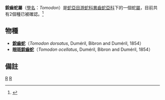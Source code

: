 {{Automatic taxobox
| taxon = Tomodon
| authority = Duméril & Bibron, 1853
}}

'''銳齒蛇屬'''（[[學名|學名]]：''Tomodon''）是[[蛇亞目|蛇亞目]][[游蛇科|游蛇科]][[異齒蛇亞科|異齒蛇亞科]]下的一個蛇[[屬|屬]]，目前共有2個種已被確認。<ref name="ITIS">{{ITIS|ID=700326|taxon=''Tomodon''|year=2007|date=13 August}}</ref>

==物種==
*'''[[銳齒蛇|銳齒蛇]]'''（''Tomodon dorsatus'', Duméril, Bibron and Duméril, 1854）
*'''[[眼斑銳齒蛇|眼斑銳齒蛇]]'''（''Tomodon ocellatus'', Duméril, Bibron and Duméril, 1854）

==備註==
{{Reflist}}

{{snake-stub}}
{{Taxonbar}}
[[Category:游蛇科|R]]
[[Category:1853年描述的分类群|R]]